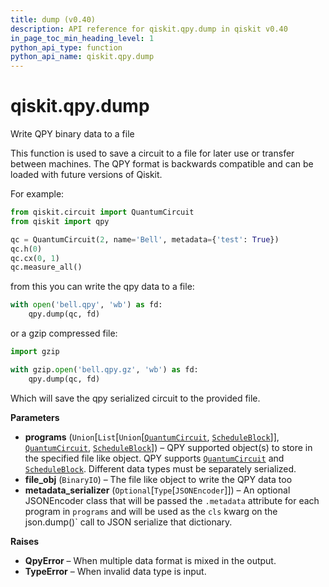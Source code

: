 ```yaml
---
title: dump (v0.40)
description: API reference for qiskit.qpy.dump in qiskit v0.40
in_page_toc_min_heading_level: 1
python_api_type: function
python_api_name: qiskit.qpy.dump
---
```


<span id="qiskit-qpy-dump" />

# qiskit.qpy.dump

<Function id="qiskit.qpy.dump" isDedicatedPage={true} github="https://github.com/qiskit/qiskit/tree/stable/0.23/qiskit/qpy/interface.py" signature="dump(programs, file_obj, metadata_serializer=None)">
  Write QPY binary data to a file

  This function is used to save a circuit to a file for later use or transfer between machines. The QPY format is backwards compatible and can be loaded with future versions of Qiskit.

  For example:

  ```python
  from qiskit.circuit import QuantumCircuit
  from qiskit import qpy

  qc = QuantumCircuit(2, name='Bell', metadata={'test': True})
  qc.h(0)
  qc.cx(0, 1)
  qc.measure_all()
  ```

  from this you can write the qpy data to a file:

  ```python
  with open('bell.qpy', 'wb') as fd:
      qpy.dump(qc, fd)
  ```

  or a gzip compressed file:

  ```python
  import gzip

  with gzip.open('bell.qpy.gz', 'wb') as fd:
      qpy.dump(qc, fd)
  ```

  Which will save the qpy serialized circuit to the provided file.

  **Parameters**

  *   **programs** (`Union`\[`List`\[`Union`\[[`QuantumCircuit`](qiskit.circuit.QuantumCircuit "qiskit.circuit.quantumcircuit.QuantumCircuit"), [`ScheduleBlock`](qiskit.pulse.ScheduleBlock "qiskit.pulse.schedule.ScheduleBlock")]], [`QuantumCircuit`](qiskit.circuit.QuantumCircuit "qiskit.circuit.quantumcircuit.QuantumCircuit"), [`ScheduleBlock`](qiskit.pulse.ScheduleBlock "qiskit.pulse.schedule.ScheduleBlock")]) – QPY supported object(s) to store in the specified file like object. QPY supports [`QuantumCircuit`](qiskit.circuit.QuantumCircuit "qiskit.circuit.QuantumCircuit") and [`ScheduleBlock`](qiskit.pulse.ScheduleBlock "qiskit.pulse.ScheduleBlock"). Different data types must be separately serialized.
  *   **file\_obj** (`BinaryIO`) – The file like object to write the QPY data too
  *   **metadata\_serializer** (`Optional`\[`Type`\[`JSONEncoder`]]) – An optional JSONEncoder class that will be passed the `.metadata` attribute for each program in `programs` and will be used as the `cls` kwarg on the json.dump()\` call to JSON serialize that dictionary.

  **Raises**

  *   **QpyError** – When multiple data format is mixed in the output.
  *   **TypeError** – When invalid data type is input.
</Function>

